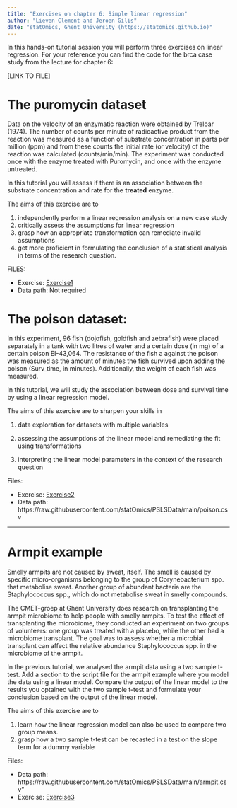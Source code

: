 ```yaml
---
title: "Exercises on chapter 6: Simple linear regression"
author: "Lieven Clement and Jeroen Gilis"
date: "statOmics, Ghent University (https://statomics.github.io)"
---
```


In this hands-on tutorial session you will perform three exercises on linear regression.
For your reference you can find the code for the brca case study from the lecture for chapter 6:

[LINK TO FILE]


# The puromycin dataset

Data on the velocity of an enzymatic reaction were obtained by Treloar (1974).
The number of counts per minute of radioactive product from the reaction was
measured as a function of substrate concentration in parts per million (ppm)
and from these counts the initial rate (or velocity) of the reaction was
calculated (counts/min/min). The experiment was conducted once with the enzyme
treated with Puromycin, and once with the enzyme untreated.

In this tutorial you will assess if there is an association between the substrate
concentration and rate for the **treated** enzyme.

The aims of this exercise are to

1. independently perform a linear regression analysis on a new case study
2. critically assess the assumptions for linear regression
3. grasp how an appropriate transformation can remediate invalid assumptions
4. get more proficient in formulating the conclusion of a statistical analysis in terms of the research question.

FILES:

- Exercise: [Exercise1](./06_3_puromycin.html)
- Data path: Not required
<!-- - Solution: [Solution1](./06_3_puromycin_sol.html) -->


# The poison dataset:

In this experiment, 96 fish (dojofish, goldfish and zebrafish)
were placed separately in a tank with two litres of water and
a certain dose (in mg) of a certain poison EI-43,064. The resistance
of the fish a against the poison was measured as the amount of
minutes the fish survived upon adding the poison (Surv_time, in
minutes). Additionally, the weight of each fish was measured.

In this tutorial, we will study the association between dose and survival time
by using a linear regression model.


The aims of this exercise are to sharpen your skills in

1. data exploration for datasets with multiple variables

2. assessing the assumptions of the linear model and remediating the fit using transformations

3. interpreting the linear model parameters in the context of the research question

Files:

- Exercise: [Exercise2](./06_1_poison.html)
- Data path: https://raw.githubusercontent.com/statOmics/PSLSData/main/poison.csv
<!-- - Solution: [Solution2](./06_1_poison_sol.html) -->

---

# Armpit example

Smelly armpits are not caused by sweat, itself. The smell is caused by specific
micro-organisms belonging to the group of Corynebacterium spp. that metabolise
sweat. Another group of abundant bacteria are the Staphylococcus spp., which do
not metabolise sweat in smelly compounds.

The CMET-groep at Ghent University does research on transplanting the armpit
microbiome to help people with smelly armpits. To test the effect of
transplanting the microbiome, they conducted an experiment on two groups
of volunteers: one group was treated with a placebo, while the other had a
microbiome transplant. The goal was to assess whether a microbial transplant can affect the relative abundance Staphylococcus spp. in the microbiome of the armpit.

In the previous tutorial, we analysed the armpit data using a two sample t-test.
Add a section to the script file for the armpit example where you model the data using a linear model. Compare the output of the linear model to the results you optained with the two sample t-test and formulate your conclusion based on the output of the linear model.

The aims of this exercise are to

1. learn how the linear regression model can also be used to compare two group means.
2. grasp how a two sample t-test can be recasted in a test on the slope term for a dummy variable

Files:

- Data path: https://raw.githubusercontent.com/statOmics/PSLSData/main/armpit.csv"
- Exercise: [Exercise3](./06_3_armpit.html)
